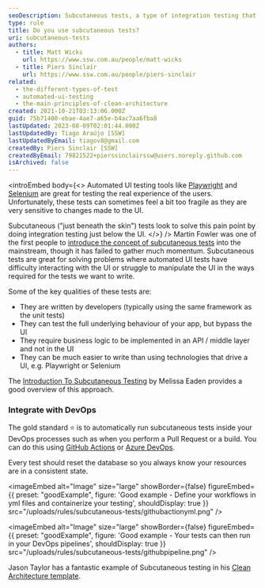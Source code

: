 ```yaml
---
seoDescription: Subcutaneous tests, a type of integration testing that bypasses the UI, providing a more stable and efficient way to test your application's underlying behavior.
type: rule
title: Do you use subcutaneous tests?
uri: subcutaneous-tests
authors:
  - title: Matt Wicks
    url: https://www.ssw.com.au/people/matt-wicks
  - title: Piers Sinclair
    url: https://www.ssw.com.au/people/piers-sinclair
related:
  - the-different-types-of-test
  - automated-ui-testing
  - the-main-principles-of-clean-architecture
created: 2021-10-21T03:13:06.000Z
guid: 75b71400-ebae-4ae7-a65e-b4ac7aa6fba8
lastUpdated: 2023-08-09T02:01:44.000Z
lastUpdatedBy: Tiago Araújo [SSW]
lastUpdatedByEmail: tiagov8@gmail.com
createdBy: Piers Sinclair [SSW]
createdByEmail: 79821522+pierssinclairssw@users.noreply.github.com
isArchived: false
---
```


<introEmbed
  body={<>
Automated UI testing tools like [Playwright](https://playwright.dev/) and [Selenium](https://www.selenium.dev/) are great for testing the real experience of the users. Unfortunately, these tests can sometimes feel a bit too fragile as they are very sensitive to changes made to the UI.

Subcutaneous ("just beneath the skin") tests look to solve this pain point by doing integration testing just below the UI.
  </>}
/>
Martin Fowler was one of the first people to [introduce the concept of subcutaneous tests](https://martinfowler.com/bliki/SubcutaneousTest.html) into the mainstream, though it has failed to gather much momentum. Subcutaneous tests are great for solving problems where automated UI tests have difficulty interacting with the UI or struggle to manipulate the UI in the ways required for the tests we want to write.

Some of the key qualities of these tests are:

* They are written by developers (typically using the same framework as the unit tests)
* They can test the full underlying behaviour of your app, but bypass the UI
* They require business logic to be implemented in an API / middle layer and not in the UI
* They can be much easier to write than using technologies that drive a UI, e.g. Playwright or Selenium

The [Introduction To Subcutaneous Testing](https://www.ministryoftesting.com/dojo/lessons/introduction-to-subcutaneous-testing) by Melissa Eaden provides a good overview of this approach.

### Integrate with DevOps

The gold standard ⭐ is to automatically run subcutaneous tests inside your DevOps processes such as when you perform a Pull Request or a build. You can do this using [GitHub Actions](https://github.com/features/actions) or [Azure DevOps](https://azure.microsoft.com/en-au/services/devops/?WT.mc_id=AZ-MVP-33518).

Every test should reset the database so you always know your resources are in a consistent state.

<imageEmbed
  alt="Image"
  size="large"
  showBorder={false}
  figureEmbed={{
    preset: "goodExample",
    figure: 'Good example - Define your workflows in yml files and containerize your testing',
    shouldDisplay: true
  }}
  src="/uploads/rules/subcutaneous-tests/githubactionyml.png"
/>

<imageEmbed
  alt="Image"
  size="large"
  showBorder={false}
  figureEmbed={{
    preset: "goodExample",
    figure: 'Good example - Your tests can then run in your DevOps pipelines',
    shouldDisplay: true
  }}
  src="/uploads/rules/subcutaneous-tests/githubpipeline.png"
/>

Jason Taylor has a fantastic example of Subcutaneous testing in his [Clean Architecture template](https://github.com/jasontaylordev/CleanArchitecture/tree/main/tests).
